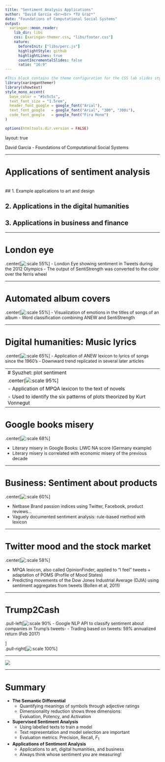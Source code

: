 ```yaml
---
title: "Sentiment Analysis Applications"
author: "David Garcia <br><br> *TU Graz*"
date: "Foundations of Computational Social Systems"
output:
  xaringan::moon_reader:
    lib_dir: libs 
    css: [xaringan-themer.css, "libs/footer.css"]
    nature:
      beforeInit: ["libs/perc.js"]
      highlightStyle: github
      highlightLines: true
      countIncrementalSlides: false
      ratio: "16:9"
---
```



```r
#This block contains the theme configuration for the CSS lab slides style
library(xaringanthemer)
library(showtext)
style_mono_accent(
  base_color = "#5c5c5c",
  text_font_size = "1.5rem",
  header_font_google = google_font("Arial"),
  text_font_google   = google_font("Arial", "300", "300i"),
  code_font_google   = google_font("Fira Mono")
)
```

```r
options(htmltools.dir.version = FALSE)
```

layout: true

<div class="my-footer"><span>David Garcia - Foundations of Computational Social Systems</span></div> 

---

# Applications of sentiment analysis

</br>
## 1. Example applications to art and design

## 2. Applications in the digital humanities

## 3. Applications in business and finance

---

# London eye
.center[![:scale 55%](LondonEye.png)] 
- London Eye showing sentiment in Tweets during the 2012 Olympics
- The output of SentiStrength was converted to the color over the ferris wheel

---

# Automated album covers
.center[![:scale 55%](Beatles.jpg)] 
- Visualization of emotions in the titles of songs of an album
- Word classification combining ANEW and SentiStrength

---

# Digital humanities: Music lyrics

.center[![:scale 65%](Music.png)] 
- Application of ANEW lexicon to lyrics of songs since the 1960's
- Downward trend replicated in several later articles

---
# Syuzhet: plot sentiment
.center[![:scale 95%](Book.png)] 
- Application of MPQA lexicon to the text of novels
- Used to identify the six patterns of plots theorized by Kurt Vonnegut
---

# Google books misery

.center[![:scale 68%](History.png)] 

- Literary misery in Google Books: LIWC NA score (Germany example)
- Literary misery is correlated with economic misery of the previous decade

---

# Business: Sentiment about products

.center[![:scale 60%](2a.png)] 

- Netbase Brand passion indices using Twitter, Facebook, product reviews...
- Vaguely documented sentiment analysis: rule-based method with lexicon

---

# Twitter mood and the stock market

.center[![:scale 58%](methologieTwitter.png)] 

- MPQA lexicon, also called OpinionFinder, applied to "I feel" tweets + adaptation of POMS (Profile of Mood States)
- Predicting movements of the Dow Jones Industrial Average (DJIA) using sentiment aggregates from tweets (Bollen et al, 2011)

---

# Trump2Cash

.pull-left[![:scale 90%](Trump2Cash.png)
- Google NLP API to classify sentiment about companies in Trump's tweets-
- Trading based on tweets: 59% annualized return (Feb 2017)

]  
.pull-right[![:scale 100%](Trump2CashPerformance.png)] 

---

![](profit.jpg)

---

# Summary

- **The Semantic Differential**
  - Quantifying meanings of symbols through adjective ratings
  - Dimensionality reduction shows three dimensions:  
  Evaluation, Potency, and Activation


- **Supervised Sentiment Analysis**
  - Using labelled texts to train a model
  - Text representation and model selection are important
  - Evaluation metrics: Precision, Recall, $F_1$


- **Applications of Sentiment Analysis**
  - Applications to art, digital humanities, and business
  - Always think whose sentiment you are measuring!